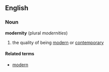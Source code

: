 ==English==
===Noun===
{{wikipedia}}
'''modernity'''  (plural ''modernities'')

# the quality of being [[modern]] or [[contemporary]]

====Related terms====
*[[modern]]